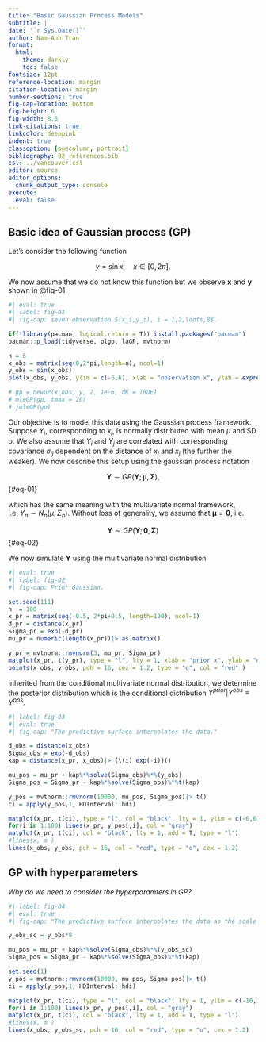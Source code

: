 ```yaml
---
title: "Basic Gaussian Process Models"
subtitle: |
date: '`r Sys.Date()`'
author: Nam-Anh Tran
format:
  html: 
    theme: darkly
    toc: false
fontsize: 12pt
reference-location: margin
citation-location: margin
number-sections: true
fig-cap-location: bottom
fig-height: 6
fig-width: 8.5
link-citations: true
linkcolor: deeppink
indent: true
classoption: [onecolumn, portrait]
bibliography: 02_references.bib
csl: ../vancouver.csl
editor: source
editor_options: 
  chunk_output_type: console
execute: 
  eval: false
---
```


\renewcommand{\bf}[1]{\boldsymbol{#1}}

## Basic idea of Gaussian process (GP)

Let's consider the following function 

$$
y = \sin x, \quad x \in [0,2\pi] .
$$

We now assume that we do not know this function but we observe $\boldsymbol{x}$ and $\boldsymbol y$ shown in @fig-01. 

```r
#| eval: true
#| label: fig-01
#| fig-cap: seven observation $(x_i,y_i), i = 1,2,\dots,8$.

if(!library(pacman, logical.return = T)) install.packages("pacman")
pacman::p_load(tidyverse, plgp, laGP, mvtnorm)

n = 6
x_obs = matrix(seq(0,2*pi,length=n), ncol=1)
y_obs = sin(x_obs)
plot(x_obs, y_obs, ylim = c(-6,6), xlab = "observation x", ylab = expression(sin~"(x)" ), pch = 16, cex = 1.2, type = "o", col = "red" )

# gp = newGP(x_obs, y, 2, 1e-6, dK = TRUE)
# mleGP(gp, tmax = 20)
# jmleGP(gp)
```

Our objective is to model this data using the Gaussian process framework. Suppose $Y_i$, corresponding to $x_i$, is normally distributed with mean $\mu$ and SD $\sigma$. We also assume that $Y_i$ and $Y_j$ are correlated with corresponding covariance $\sigma_{ij}$ dependent on the distance of $x_i$ and $x_j$ (the further the weaker). We now describe this setup using the gaussian process notation 

$$
\boldsymbol Y \sim GP(\boldsymbol Y; \boldsymbol\mu, \boldsymbol \Sigma),
$$ {#eq-01}

which has the same meaning with the multivariate normal framework, i.e. $Y_n \sim N_n(\mu, \Sigma_n)$. Without loss of generality, we assume that $\boldsymbol \mu = \boldsymbol 0$, i.e.

$$
\boldsymbol Y \sim GP(\boldsymbol Y; \boldsymbol 0, \boldsymbol \Sigma)
$$ {#eq-02}

We now simulate $\boldsymbol Y$ using the multivariate normal distribution

```r
#| eval: true
#| label: fig-02
#| fig-cap: Prior Gaussian.

set.seed(111)
n  = 100
x_pr = matrix(seq(-0.5, 2*pi+0.5, length=100), ncol=1)
d_pr = distance(x_pr)
Sigma_pr = exp(-d_pr)
mu_pr = numeric(length(x_pr))|> as.matrix()

y_pr = mvtnorm::rmvnorm(3, mu_pr, Sigma_pr)
matplot(x_pr, t(y_pr), type = "l", lty = 1, xlab = "prior x", ylab = "density", ylim = c(-6,6))
points(x_obs, y_obs, pch = 16, cex = 1.2, type = "o", col = "red" )
```

Inherited from the conditional multivariate normal distribution, we determine the posterior distribution which is the conditional distribution $Y^{prior}|Y^{obs} \equiv Y^{pos}$. 


```r
#| label: fig-03
#| eval: true
#| fig-cap: "The predictive surface interpolates the data."

d_obs = distance(x_obs)
Sigma_obs = exp(-d_obs)
kap = distance(x_pr, x_obs)|> {\(i) exp(-i)}()

mu_pos = mu_pr + kap%*%solve(Sigma_obs)%*%(y_obs)
Sigma_pos = Sigma_pr - kap%*%solve(Sigma_obs)%*%t(kap)

y_pos = mvtnorm::rmvnorm(10000, mu_pos, Sigma_pos)|> t()
ci = apply(y_pos,1, HDInterval::hdi)

matplot(x_pr, t(ci), type = "l", col = "black", lty = 1, ylim = c(-6,6), xlab = "observation x", ylab = expression(sin~"(x)" ) )
for(i in 1:100) lines(x_pr, y_pos[,i], col = "gray")
matplot(x_pr, t(ci), col = "black", lty = 1, add = T, type = "l")
#lines(x, m )
lines(x_obs, y_obs, pch = 16, col = "red", type = "o", cex = 1.2)
```

## GP with hyperparameters

*Why do we need to consider the hyperparamters in GP?* 



```r
#| label: fig-04
#| eval: true
#| fig-cap: "The predictive surface interpolates the data as the scale of 10 is added."

y_obs_sc = y_obs*8

mu_pos = mu_pr + kap%*%solve(Sigma_obs)%*%(y_obs_sc)
Sigma_pos = Sigma_pr - kap%*%solve(Sigma_obs)%*%t(kap)

set.seed(1)
y_pos = mvtnorm::rmvnorm(10000, mu_pos, Sigma_pos)|> t()
ci = apply(y_pos,1, HDInterval::hdi)

matplot(x_pr, t(ci), type = "l", col = "black", lty = 1, ylim = c(-10,10), xlab = "observation x", ylab = expression(sin~"(x)" ) )
for(i in 1:100) lines(x_pr, y_pos[,i], col = "gray")
matplot(x_pr, t(ci), col = "black", lty = 1, add = T, type = "l")
#lines(x, m )
lines(x_obs, y_obs_sc, pch = 16, col = "red", type = "o", cex = 1.2)
```














